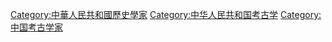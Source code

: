 [[Category:中華人民共和國歷史學家|Category:中華人民共和國歷史學家]]
[[Category:中华人民共和国考古学|Category:中华人民共和国考古学]]
[[Category:中国考古学家|Category:中国考古学家]]